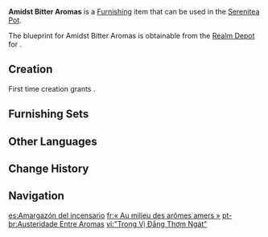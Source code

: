 {{Furnishing Infobox
|id             = 363338
|image          = Item Amidst Bitter Aromas.png
|category       = Ornaments
|subcategory    = Utensil
|quality        = 3
|adeptal_energy = 60
|load           = 85
|reduced_load   = 64
|description    = This utensil is made from delicate clay and fired into shape by a master craftsman. With a simple and efficient design, it can easily be paired with wooden tables and chairs.<br>It's been said that some teapots made from such clay have metal liners in them that reduce their capacity to retain the heat. However, with the proper spices placed within them, they can also make unpalatable potions easier to swallow. Due to this, some children have begun to subconsciously associate these utensils with doctors and [[Forest Rangers]].
|mention        = Forest Rangers
|blueprint      = Realm Depot
|source1        = 
}}
'''Amidst Bitter Aromas''' is a [[Furnishing]] item that can be used in the [[Serenitea Pot]].

The blueprint for Amidst Bitter Aromas is obtainable from the [[Realm Depot]] for {{Item|Realm Currency|24|x=160}}.

==Creation==
First time creation grants {{Item|Trust|24|x=60}}.
{{Recipe
|type = Creation
|time = 14h
|Iron Chunk = 8
|sort = Iron Chunk
}}

==Furnishing Sets==
{{Craft Usage|type=Furnishing Set}}

==Other Languages==
{{Other Languages
|en      = Amidst Bitter Aromas
|zhs     = 「于馨香的清苦中」
|zhs_rm  = "Yú Xīnxiāng de Qīngkǔ-zhōng"
|zht     = 「於馨香的清苦中」
|zht_rm  = "Yú Xīnxiāng de Qīngkǔ-zhōng"
|zh_tl   = 
|ja      = 「馥郁たる苦さの中で」
|ja_rm   = "Fukuiki Taru Nigasa no Naka de"
|ja_tl   = 
|ko      = 「향기 속의 씁쓸함」
|ko_rm   = "Hyanggi Sok-ui Sseupsseulham"
|ko_tl   = "Bitterness In Incense"
|es      = Amargazón del incensario
|es_tl   = Censer's Bitterness
|fr      = «&nbsp;Au milieu des arômes amers&nbsp;»
|fr_tl   = "Amidst Bitter Aromas"
|ru      = Средь горечи благовоний
|ru_tl   = Amidst Hot Aromas
|th      = "ท่ามกลางกลิ่นขมในความหอม"
|th_rm   = 
|th_tl   = 
|vi      = "Trong Vị Đắng Thơm Ngát"
|vi_tl   = 
|de      = „Aroma inmitten von Bitterkeit“
|de_tl   = "Aroma Amidst Bitterness"
|id      = Aroma di Tengah Kepahitan
|id_tl   = Aroma Amidst the Bitterness
|pt      = Austeridade Entre Aromas
|pt_tl   = 
|tr      = Acı Kokular Arasında
|tr_tl   = 
|it      = Tra aromi amari
|it_tl   = Amidst Bitter Aromas
}}

==Change History==
{{Change History|3.3}}

==Navigation==
{{Furnishing Navbox|interior}}

[[es:Amargazón del incensario]]
[[fr:« Au milieu des arômes amers »]]
[[pt-br:Austeridade Entre Aromas]]
[[vi:"Trong Vị Đắng Thơm Ngát"]]